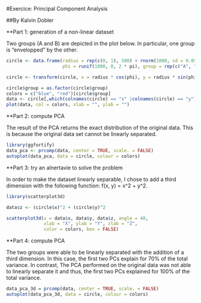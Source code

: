 #Exercice: Principal Component Analysis

##By Kalvin Dobler


**Part 1: generation of a non-linear dataset


Two groups (A and B) are depicted in the plot below. In particular, one group is "envelopped" by the other.


```r
circle <- data.frame(radius = rep(c(0, 1), 500) + rnorm(1000, sd = 0.05),
                     phi = runif(1000, 0, 2 * pi), group = rep(c("A", "B"), 500))

circle <- transform(circle, x = radius * cos(phi), y = radius * sin(phi), z = rnorm(length(radius)))

circle$group = as.factor(circle$group)
colors = c("blue", "red")[circle$group]
data <- circle[,which(colnames(circle) == "x" |colnames(circle) == "y")]
plot(data, col = colors, xlab = "", ylab = "")
````

**Part 2: compute PCA

The result of the PCA returns the exact distribution of the original data. This is because the original data set cannot be linearly separated.


```r
library(ggfortify)
data_pca <- prcomp(data, center = TRUE, scale. = FALSE)
autoplot(data_pca, data = circle, colour = colors)
```

**Part 3: try an alnertavie to solve the problem

In order to make the dataset linearly separable, I chose to add a third dimension with the following function: f(x, y) = x^2 + y^2.

```r
library(scatterplot3d)

data$z <- (circle$x)^2 + (circle$y)^2

scatterplot3d(x = data$x, data$y, data$z, angle = 40,
              xlab = "X", ylab = "Y", zlab = "Z",
              color = colors, box = FALSE)
```

**Part 4: compute PCA

The two groups were able to be linearly separated with the addition of a third dimension.
In this case, the first two PCs explain for 70% of the total variance. In contrast, The PCA performed on the original data was not able to linearly separate it and thus, the first two PCs explained for 100% of the total variance. 

```r
data_pca_3d = prcomp(data, center = TRUE, scale. = FALSE)
autoplot(data_pca_3d, data = circle, colour = colors)
```







